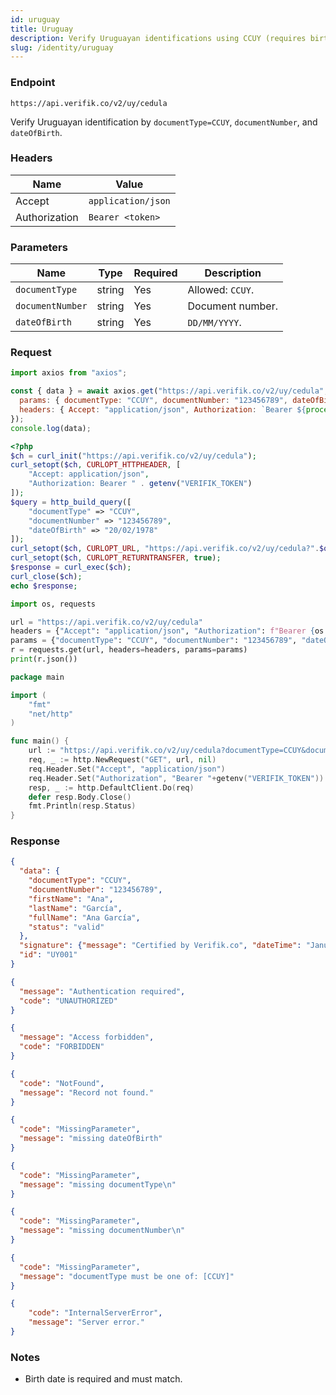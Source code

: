 ```yaml
---
id: uruguay
title: Uruguay
description: Verify Uruguayan identifications using CCUY (requires birth date)
slug: /identity/uruguay
---
```



### Endpoint

```
https://api.verifik.co/v2/uy/cedula
```

Verify Uruguayan identification by `documentType=CCUY`, `documentNumber`, and `dateOfBirth`.

### Headers

| Name | Value |
| --- | --- |
| Accept | `application/json` |
| Authorization | `Bearer <token>` |

### Parameters

| Name | Type | Required | Description |
| --- | --- | --- | --- |
| `documentType` | string | Yes | Allowed: `CCUY`. |
| `documentNumber` | string | Yes | Document number. |
| `dateOfBirth` | string | Yes | `DD/MM/YYYY`. |

### Request

<Tabs>
  <TabItem value="node" label="Node.js">

```javascript
import axios from "axios";

const { data } = await axios.get("https://api.verifik.co/v2/uy/cedula", {
  params: { documentType: "CCUY", documentNumber: "123456789", dateOfBirth: "20/02/1978" },
  headers: { Accept: "application/json", Authorization: `Bearer ${process.env.VERIFIK_TOKEN}` },
});
console.log(data);
```

  </TabItem>
  <TabItem value="php" label="PHP">

```php
<?php
$ch = curl_init("https://api.verifik.co/v2/uy/cedula");
curl_setopt($ch, CURLOPT_HTTPHEADER, [
    "Accept: application/json",
    "Authorization: Bearer " . getenv("VERIFIK_TOKEN")
]);
$query = http_build_query([
    "documentType" => "CCUY",
    "documentNumber" => "123456789",
    "dateOfBirth" => "20/02/1978"
]);
curl_setopt($ch, CURLOPT_URL, "https://api.verifik.co/v2/uy/cedula?".$query);
curl_setopt($ch, CURLOPT_RETURNTRANSFER, true);
$response = curl_exec($ch);
curl_close($ch);
echo $response;
```

  </TabItem>
  <TabItem value="python" label="Python">

```python
import os, requests

url = "https://api.verifik.co/v2/uy/cedula"
headers = {"Accept": "application/json", "Authorization": f"Bearer {os.getenv('VERIFIK_TOKEN')}"}
params = {"documentType": "CCUY", "documentNumber": "123456789", "dateOfBirth": "20/02/1978"}
r = requests.get(url, headers=headers, params=params)
print(r.json())
```

  </TabItem>
  <TabItem value="go" label="Go">

```go
package main

import (
    "fmt"
    "net/http"
)

func main() {
    url := "https://api.verifik.co/v2/uy/cedula?documentType=CCUY&documentNumber=123456789&dateOfBirth=20/02/1978"
    req, _ := http.NewRequest("GET", url, nil)
    req.Header.Set("Accept", "application/json")
    req.Header.Set("Authorization", "Bearer "+getenv("VERIFIK_TOKEN"))
    resp, _ := http.DefaultClient.Do(req)
    defer resp.Body.Close()
    fmt.Println(resp.Status)
}
```

  </TabItem>
</Tabs>

### Response

<Tabs>
  <TabItem value="200" label="200">

```json
{
  "data": {
    "documentType": "CCUY",
    "documentNumber": "123456789",
    "firstName": "Ana",
    "lastName": "García",
    "fullName": "Ana García",
    "status": "valid"
  },
  "signature": {"message": "Certified by Verifik.co", "dateTime": "January 16, 2024 3:44 PM"},
  "id": "UY001"
}
```

  </TabItem>
  <TabItem value="401" label="401">

```json
{
  "message": "Authentication required",
  "code": "UNAUTHORIZED"
}
```

  </TabItem>
  <TabItem value="403" label="403">

```json
{
  "message": "Access forbidden",
  "code": "FORBIDDEN"
}
```

  </TabItem>
  <TabItem value="404" label="404">

```json
{
  "code": "NotFound",
  "message": "Record not found."
}
```

  </TabItem>
  <TabItem value="409" label="409">

```json
{
  "code": "MissingParameter",
  "message": "missing dateOfBirth"
}
```

```json
{
  "code": "MissingParameter",
  "message": "missing documentType\n"
}
```

```json
{
  "code": "MissingParameter",
  "message": "missing documentNumber\n"
}
```

```json
{
  "code": "MissingParameter",
  "message": "documentType must be one of: [CCUY]"
}
```

  </TabItem>
  <TabItem value="500" label="500">

```json
{
    "code": "InternalServerError",
    "message": "Server error."
}
```

  </TabItem>
</Tabs>

### Notes

- Birth date is required and must match.

